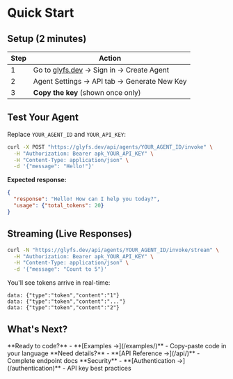 
# Quick Start

## Setup (2 minutes)

| Step | Action |
|------|--------|
| 1 | Go to [glyfs.dev](https://glyfs.dev) → Sign in → Create Agent |
| 2 | Agent Settings → API tab → Generate New Key |
| 3 | **Copy the key** (shown once only) |

## Test Your Agent

Replace `YOUR_AGENT_ID` and `YOUR_API_KEY`:

```bash
curl -X POST "https://glyfs.dev/api/agents/YOUR_AGENT_ID/invoke" \
  -H "Authorization: Bearer apk_YOUR_API_KEY" \
  -H "Content-Type: application/json" \
  -d '{"message": "Hello!"}'
```

**Expected response:**
```json
{
  "response": "Hello! How can I help you today?",
  "usage": {"total_tokens": 20}
}
```

## Streaming (Live Responses)

```bash
curl -N "https://glyfs.dev/api/agents/YOUR_AGENT_ID/invoke/stream" \
  -H "Authorization: Bearer apk_YOUR_API_KEY" \
  -H "Content-Type: application/json" \
  -d '{"message": "Count to 5"}'
```

You'll see tokens arrive in real-time:
```
data: {"type":"token","content":"1"}
data: {"type":"token","content":"..."}
data: {"type":"token","content":"2"}
```

## What's Next?

<Callout type="tip">
**Ready to code?** - **[Examples →](/examples/)** - Copy-paste code in your language
</Callout>

<Callout type="info">
**Need details?** - **[API Reference →](/api/)** - Complete endpoint docs
</Callout>

<Callout type="warning">
**Security** - **[Authentication →](/authentication)** - API key best practices
</Callout>